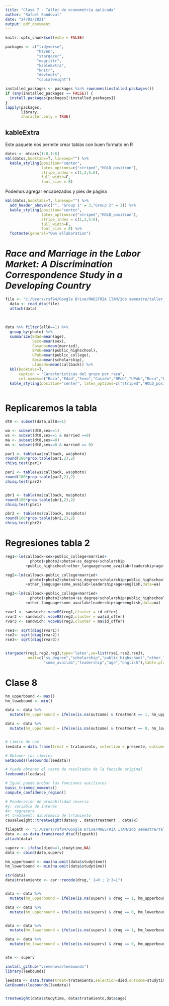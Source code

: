 ```yaml
---
title: "Clase 7 - Taller de econometría aplicada"
author: "Rafael Sandoval"
date: "24/02/2021"
output: pdf_document
---
```


```r
knitr::opts_chunk$set(echo = FALSE)

packages <- c("tidyverse",
              "haven",
              "stargazer",
              "magrittr",
              "kableExtra",
              "knitr",
              "devtools",
              "causalweight")

installed_packages <- packages %in% rownames(installed.packages())
if (any(installed_packages == FALSE)) {
  install.packages(packages[!installed_packages])
}
lapply(packages, 
       library, 
       character.only = TRUE)

```

## kableExtra
Este paquete nos permite crear tablas con buen formato en R

```r
datos <- mtcars[1:8,1:6]
kbl(datos,booktabs=T, linesep="") %>%
  kable_styling(position="center", 
                latex_options=c("striped","HOLD_position"), 
                stripe_index = c(1,2,5:6),
                full_width=F,
                font_size = 8)
```
Podemos agregar encabezados y pies de página

```r
kbl(datos,booktabs=T, linesep="") %>%
  add_header_above(c("", "Group 1" = 3,"Group 2" = 3)) %>%
  kable_styling(position="center", 
                latex_options=c("striped","HOLD_position"), 
                stripe_index = c(1,2,5:6),
                full_width=F,
                font_size = 8) %>%
  footnote(general="Own ellaboration")

```
 
# _Race and Marriage in the Labor Market: A Discrimination Correspondence Study in a Developing Country_

```r
file <- "C:/Users/rsf94/Google Drive/MAESTRÍA ITAM/2do semestre/taller_econometria/taller_econometria/clase7/RMLM.dta"
  data <- read_dta(file)
  attach(data)
  
```

## 

```r
data %>% filter(all8==1) %>%
  group_by(photo) %>%
  summarize(Edad=mean(age),
            Sexo=mean(sex),
            Casado=mean(married),
            BPub=mean(public_highschool),
            UPub=mean(public_college),
            Beca=mean(scholarship),
            Llamado=mean(callback)) %>%
  kbl(booktabs=T,
      caption = "Características del grupo por raza",
      col.names=c("Raza","Edad","Sexo","Casado","BPub","UPub","Beca","Llamado"), digits=c(0,2,2,2,2,2,2,2)) %>%
  kable_styling(position="center", latex_options=c("striped","HOLD_position"), full_width=F)
  
```
# Replicaremos la tabla
```r

dt8 <- subset(data,all8==1)

wa <- subset(dt8,sex==1)
ws <- subset(dt8,sex==1 & married ==0)
ma <- subset(dt8,sex==0)
ms <- subset(dt8,sex==0 & married == 0)

par1 <- table(wa$callback, wa$photo)
round(100*prop.table(par1,2),2)
chisq.test(par1)

par2 <- table(ws$callback, ws$photo)
round(100*prop.table(par2,2),2)
chisq.test(par2)


pbr1 <- table(ma$callback, ma$photo)
round(100*prop.table(pbr1,2),2)
chisq.test(pbr1)

pbr2 <- table(ms$callback, ms$photo)
round(100*prop.table(pbr2,2),2)
chisq.test(pbr2)

```
# Regresiones tabla 2
```r

reg1<-lm(callback~sex+public_college+married+
           photo1+photo2+photo4+ss_degree+scholarship
         +public_highschool+other_language+some_availab+leadership+age+english)

reg2<-lm(callback~public_college+married+
           photo1+photo2+photo4+ss_degree+scholarship+public_highschool
         +other_language+some_availab+leadership+age+english,data=wa)

reg3<-lm(callback~public_college+married+
           photo1+photo2+photo4+ss_degree+scholarship+public_highschool
         +other_language+some_availab+leadership+age+english,data=ma)

rvar1 <- sandwich::vcovBS(reg1,cluster = id_offer)
rvar2 <- sandwich::vcovBS(reg2,cluster = wa$id_offer)
rvar3 <- sandwich::vcovBS(reg3,cluster = ma$id_offer)

rse1<- sqrt(diag(rvar1))
rse2<- sqrt(diag(rvar2))
rse3<- sqrt(diag(rvar3))


stargazer(reg1,reg2,reg3,type='latex',se=list(rse1,rse2,rse3),
          omit=c("ss_degree","scholarship","public_highschool","other_language",
                 "some_availab","leadership","age","english"),table.placement = "H")

```

# Clase 8
```r

hm_upperbound <- max()
hm_lowebound <- min()

data <- data %>%
  mutate(hm_upperbound = ifelse(is.na(outcome) & treatment == 1, hm_upperbound,outcome))

data <- data %>%
  mutate(hm_upperbound = ifelse(is.na(outcome) & treatment == 0, hm_lowerbound,outcome))


# Límite de Lee
leedata = data.frame(treat = tratamiento, selection = presente, outcome = resultado)

# Obtener los límites
GetBounds(leebounds(leedata))

# Puede obtener el resto de resultados de la función original
leebounds(leedata)

# Igual puede probar las funciones auxiliares
basic_trimmed_moments()
compute_confidence_region()

# Ponderación de probabilidad inversa
#y: variable de interés
#x: regresora
#t treatment: dicotómica de trtamiento
causalweight::treatweight(data$y , data$treatment , data$x)

```

```r

filepath <- "C:/Users/rsf94/Google Drive/MAESTRÍA ITAM/2do semestre/taller_econometria/taller_econometria/clase8/cancer.dta"
data <- as.data.frame(read_dta(filepath))
attach(data)

superv <- ifelse(died==1,studytime,NA)
data <- cbind(data,superv)

hm_upperbound <- max(na.omit(data$studytime))
hm_lowerbound <- min(na.omit(data$studytime))

str(data)
data$tratamiento <- car::recode(drug," 1=0 ; 2:3=1")


data <- data %>%
  mutate(hm_upperbound = ifelse(is.na(superv) & drug == 1, hm_upperbound,superv))

data <- data %>%
  mutate(hm_upperbound = ifelse(is.na(superv) & drug == 0, hm_lowerbound,superv))


data <- data %>%
  mutate(hm_lowerbound = ifelse(is.na(superv) & drug == 1, hm_lowerbound,superv))

data <- data %>%
  mutate(hm_lowerbound = ifelse(is.na(superv) & drug == 0, hm_upperbound,superv))


ate <- superv

install_github("vsemenova/leebounds")
library(leebounds)

leedata <- data.frame(treat=tratamiento,selection=died,outcome=studytime)
GetBounds(leebounds(leedata))


treatweight(data$studytime, data$tratamiento,data$age)



```
